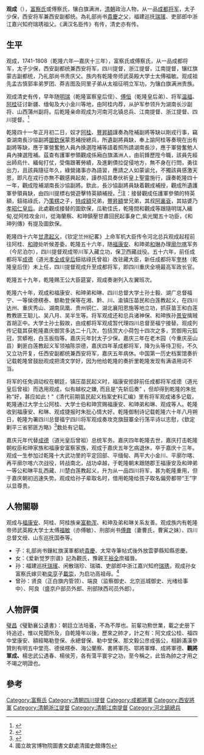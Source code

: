 {{Multiple issues|
{{Refimprove|time=2020-09-28T06:39:13+00:00}}
{{Citation style|time=2020-09-28T06:39:13+00:00}}
}}
{{Manchu name|[[富察氏|富察氏]]}}
'''观成'''（{{bd|1741年||1808年||catIdx=C}}），[[富察氏|富察氏]]或傅察氏，镶白旗满洲，[[清朝|清朝]]政治人物，从一品[[成都将军|成都将军]]，太子少保，西安将军兼西安副都统。為礼部尚书[[貴慶|貴慶]]之父，福建巡抚[[瑞璸|瑞璸]]、吏部郎中浙江嘉兴知府瑞琇祖父。《满汉名臣传》有传，清史亦有传。

== 生平 ==

观成，1741-1808（乾隆六年—嘉庆十三年），富察氏或傅察氏，从一品成都将军，太子少保，西安副都统兼西安将军，四川提督，浙江提督，江南提督，镶红旗蒙古副都统，乃礼部尚书贵庆父。族内有乾隆帝师武英殿大学士太傅福敏。观成祖先孟古慎郭率弟罗团、莽吉图及同里子弟从太祖征明立军功，为镶白旗满洲贵族。

观成清史有传，早年随[[明瑞|明瑞]]（乾隆富察皇后侄）、[[傅恒|傅恒]]（乾隆皇后弟）、将军[[溫福|温福]]、[[阿桂|阿桂]]征讨新疆、缅甸及大小金川等地，由阿桂内荐，从护军参领升为湖南长沙副将、山西蒲州副将。后乾隆亲命观成为河南河北镇总兵、江南提督、浙江提督、四川提督。<ref>{{cite web |title=( 傅察)觀成 |url=http://archive.ihp.sinica.edu.tw/ttsweb/html_name/search.php |website=人名權威資料庫 |access-date=2020-10-02 |archive-date=2018-03-21 |archive-url=https://web.archive.org/web/20180321012702/http://archive.ihp.sinica.edu.tw/ttsweb/html_name/search.php |dead-url=no }}</ref>

乾隆四十一年正月初二日，奴才[[阿桂|阿桂]]、[[豐昇額|豐昇額]]謹奏為陞補副將等缺以剛戎行事，竊查湖南長沙協副將[[圖欽保|圖欽保]]蒙恩補授總兵，所遺副將員缺，奉上諭阿桂等奏現在出有副將等缺，應于軍營奮勉人員內换選陞補等語着照所請湖南長沙，應于軍營奮勉人員內揀選陞補。茲查有護軍参領觀成係廂白旗滿洲人，由前鋒歷陞今職，該員先經出師烏什、緬甸打仗，受傷跟著勞績，及進剿債拉促侵地方，無不身在行問，勇往出力，且該員隨征年久，綠營諸事亦為語習，應請之人如蒙谕允，不獨該員感激天恩，即凡在戎行亦無不觀感興起矣，謹恭招具奏伏祈皇上聖靈施行，謹奏乾隆四十一年，觀成陞補湖南長沙協副將。欽此，長沙協副將員缺着觀成補授，觀成所遺護軍參領員缺，由四川提標右營遊擊特英額補授。<ref>{{cite book |title=明清史料[甲編] |date=1930}}</ref>注：接替觀成任護軍參領的特英額，鈕祜祿氏，乃[[策楞|策楞]]之子，[[特成額|特成額]]兄弟，[[豐昇額|豐昇額]]堂兄弟，其叔[[阿裏袞|阿裏袞]]，其姑婆乃[[孝昭仁皇后|孝昭仁皇后]]。此處觀成接替的圖欽保，瓜勒佳氏，乾隆間和觀成等跟隨明瑞入緬甸,從阿桂攻金川，從海蘭察、和珅鎮壓甘肅回民起事身亡,紫光閣五十功臣，《和珅列傳》有提及圖欽保。

乾隆四十六年[[蘇四十三起義|甘肃起义]]，《钦定兰州纪畧》上命军机大臣传令河北总兵观成起程前往阿桂、[[和珅|和珅]]处听候差委。乾隆五十六年，随[[福康安|福康安]]、和珅弟[[和琳|和琳]]办理[[廓爾喀之役|廓尔喀]]军务（今尼泊尔），四川提督观成带川军入藏立功，保卫西藏战役。五十六年，前任成都将军[[成德_(鈕祜祿氏)|成德]]（道光[[孝全成皇后|孝全成皇后]]鈕祜祿氏曾祖）改驻藏大臣，新任成都将军[[奎林|奎林]]（乾隆皇后侄）未上任，四川提督观成升至成都将军，即四川重庆全境最高军政长官。

乾隆五十九年，乾隆赐王公大臣筵宴，观成奏谢列入左翼班次。

乾隆六十年，观成和福康安、和珅弟和琳、四川总督大学士孙士毅、湖广总督福宁、一等侯德楞泰、额勒登保等在湘、黔、川、渝镇压苗民和白莲教起义，在四川达州、重庆秀山、湖南凤凰、贵州铜仁、湖北襄阳恩施等地立功，抓获苗王和白莲教教匪王聪儿、吴八月、吴半生等。将军观成还和总兵诸神保、和珅族孙[[景安|景安]]擒贼首胡正中。大学士孙士毅故，由成都将军观成暂代理四川总督至福宁接替。观成列传记载其获乾隆嘉庆御赏多达二十几次，包括赏大小荷包十四次之多，赏御用元狐冠，赏蟒袍，白玉扳指等。嘉庆元年封太子少保。嘉庆三年在老木园（今重庆巫山县）剿匪白莲教起义军领袖陈崇德，嘉庆四年革成都将军，降为头等侍卫衔，不久又立功开复，任西安副都统兼西安将军，嘉庆五年病休。中国第一历史档案馆奏折记载乾隆曾鼓励观成把清文学好，因为他给乾隆的奏折里乾隆发现有满语用词不当。

将军的任免调动权在朝廷，镇压苗民起义时，福康安拒辞前任成都将军成德（道光皇后曾祖）而选用观成，似有越权之嫌, 而且是“先斩后奏” ，但却得到乾隆的朱批称“好，甚应如此！”《清代前期苗民起义档案史料汇编》里有将军观成诸多记载，乾隆通过大学士公阿桂、大学士伯和珅赏赐福康安、和珅弟和琳、观成等人。乾隆收到福康安、和琳、观成捷报时朱批心情大好。乾隆御制诗记载乾隆六十年八月朔日，乾隆为署四川总督福宁四川将军观成奏攻克旗鼓寨全行荡平诗以志慰，《欽定剿平三省邪匪方略》<ref>{{cite web |title=《欽定剿平三省邪匪方略》 |url=https://ctext.org/wiki.pl?if=gb&res=210952 |access-date=2020-10-02 |archive-date=2020-10-07 |archive-url=https://web.archive.org/web/20201007204123/https://ctext.org/wiki.pl?if=gb&res=210952 |dead-url=no }}</ref>数处有记载。

嘉庆元年代替[[成德_(鈕祜祿氏)|成德]]（道光皇后曾祖）总统军务。嘉庆四年乾隆去世，嘉庆打击乾隆朝权臣和珅家族和福康安富察家族，观成于嘉庆五年乞病退休，卒于嘉庆十三年。观成一生参加过乾隆十大武功里的平定回部、平缅甸、两平大小金川、平廓尔喀、再平廓尔喀六次战役，转战南北，战功卓越，于乾隆朝末跟随郡王福康安及和珅弟一等公和琳平乱西藏、川楚白莲教起义，升为从一品四川将军，甚为乾隆重用，但于嘉庆朝初迅速失势。观成给孙子辈取名时，借用乾隆给孩子取名偏旁都带“王”字以显尊贵。

== 人物關聯 ==
观成与[[福康安|福康安]]、阿桂、阿桂族亲[[富勒渾|富勒浑]]、和珅及弟和琳关系友善。观成族内有乾隆帝师武英殿大学士太傅[[福敏|福敏]]（亦傅敏）、刑部尚书[[傅鼐|傅鼐]]（妻曹氏，曹寅之妹）、四川总督文绶、山东巡抚国泰等。
*子：礼部尚书鑲紅旗漢軍都統[[貴慶|貴慶]]、太常寺筆帖式後外放雲夢縣知縣恩慶。
*女：《爱新觉罗宗谱》記為觀氏，豫親王[[裕全|裕全]]庶福晉。
*孙：福建巡抚[[瑞璸|瑞璸]]、闲散瑞珍、瑞璘、吏部郎中浙江嘉兴知府[[瑞琇|瑞琇]]，观成孙女富察氏嫁贝勒[[奕亨|奕亨]]子[[載崇|載崇]]，为启功高祖母。<ref>國立故宮博物院圖書文獻處清國史館傳包</ref>
*曾孙：贤良（正白旗内管领）、端良（监察御史、北京巡城御史、光绪给事中）、阿良（盛京户部员外郎、刑部陕西司员外郎）。

== 人物評價 ==
[[壁昌|璧昌]]《璧勤襄公遺書》：朝廷立法培養，不為不厚也。前輩功勲世業，載之史册下待追述，惟以見聞所及，自乾隆年以後，歷來之帥才，計之有：阿文成公桂、福四中堂康安、額經略勒登保、永總督保、勒中堂保、那文毅公彦成張公，相齡滿漢參贊則有明五中堂亮、德侯楞泰、海公蘭察、書將軍亮、鄂將軍輝、成將軍德、'''觀將軍成、'''楊忠武公遇春、楊侯芳，各有蕩平寰宇之功，至今稱之，此皆為帥之才用之不竭之明證也。

==參考==
{{reflist}}

[[Category:富察氏|Category:富察氏]]
[[Category:清朝四川提督|Category:清朝四川提督]]
[[Category:成都將軍|Category:成都將軍]]
[[Category:西安將軍|Category:西安將軍]]
[[Category:清朝浙江提督|Category:清朝浙江提督]]
[[Category:清朝江南提督|Category:清朝江南提督]]
[[Category:河北鎮總兵|Category:河北鎮總兵]]